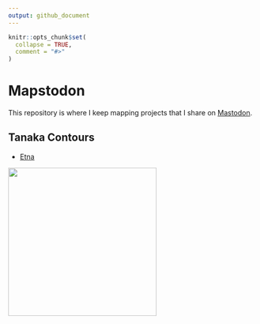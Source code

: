 ```yaml
---
output: github_document
---
```


<!-- README.md is generated from README.Rmd. Please edit that file -->

```r
knitr::opts_chunk$set(
  collapse = TRUE,
  comment = "#>"
)
```

# Mapstodon

<!-- badges: start -->
<!-- badges: end -->

This repository is where I keep mapping projects that I share on [Mastodon](https://mastodon.online/@paezha).

## Tanaka Contours

- [Etna](https://github.com/paezha/Mapstodon/tree/master/tanaka-contours-etna)

<img src="tanaka-contours-etna/etna-tanaka-contours.png" align="center" width=300 />
